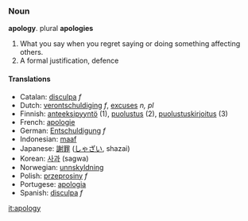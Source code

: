 ===Noun===
'''apology'''.  plural '''apologies'''

#What you say when you regret saying or doing something affecting others.
#A formal justification, defence

====Translations====

*Catalan: [[disculpa]] ''f''
*Dutch: [[verontschuldiging]] ''f'', [[excuses]] ''n, pl''
*Finnish: [[anteeksipyyntö]] (1), [[puolustus]] (2), [[puolustuskirjoitus]] (3)
*French: [[apologie]]
*German: [[Entschuldigung]] ''f''
*Indonesian: [[maaf]]
*Japanese: [[謝罪]] ([[しゃざい]], shazai)
*Korean: [[사과]] (sagwa)
*Norwegian: [[unnskyldning]]
*Polish: [[przeprosiny]] ''f''
*Portugese: [[apologia]]
*Spanish: [[disculpa]] ''f''

[[it:apology]]